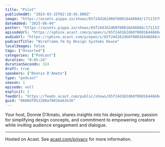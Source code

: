 ```yaml
---
title: "Pilot"
publishedAt: "2024-03-25T02:18:45.000Z"
image: "https://assets.pippa.io/shows/65f24d162d60f00016446604/1711337904128-b6405b8c1a0012a21090976c01ae7fc9.jpeg"
dateAdded: "2025-06-04"
poster: "https://assets.pippa.io/shows/65f24d162d60f00016446604/1711337904128-b6405b8c1a0012a21090976c01ae7fc9.jpeg"
episodeUrl: "https://sphinx.acast.com/p/open/s/65f24d162d60f00016446604/e/6600df052280af0016e63e36/media.mp3"
audioUrl: "https://sphinx.acast.com/p/open/s/65f24d162d60f00016446604/e/6600df052280af0016e63e36/media.mp3"
podcastTitle: "Wireframe.fm by Design Systems House"
localImages: false
tags: ["Unsorted"]
categories: ["Podcast"]
duration: "0:05:24"
durationSeconds: 324
draft: true
speakers: ["Donnie D'Amato"]
type: "podcast"
season: 1
episode: null
explicit: 1
feedUrl: "https://feeds.acast.com/public/shows/65f24d162d60f00016446604"
guid: "6600df052280af0016e63e36"
---
```

Your host, Donnie D'Amato, shares insights into his design journey, passion for simplifying design concepts, and commitment to empowering creators while inviting audience engagement and dialogue.  

---

Hosted on Acast. See [acast.com/privacy](https://acast.com/privacy) for more information.
